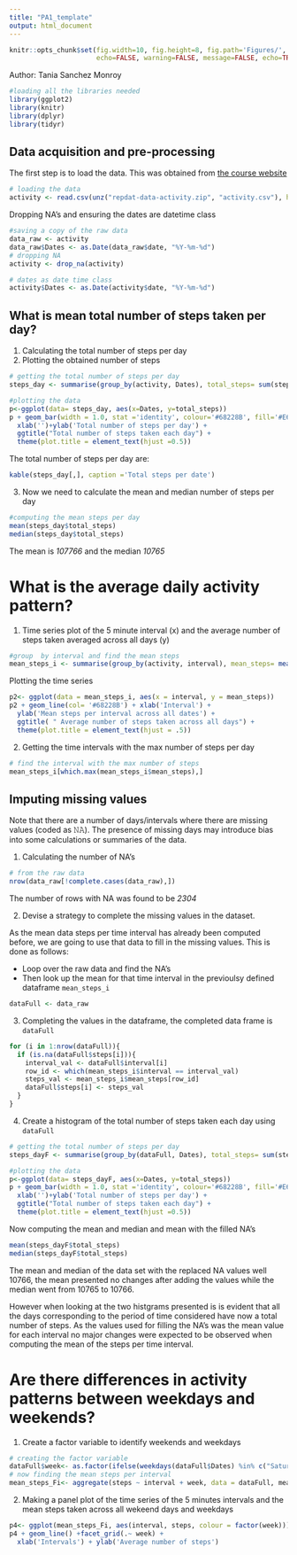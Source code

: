 ```yaml
---
title: "PA1_template"
output: html_document
---
```


```r
knitr::opts_chunk$set(fig.width=10, fig.height=8, fig.path='Figures/',
                      echo=FALSE, warning=FALSE, message=FALSE, echo=TRUE)
```
Author: Tania Sanchez Monroy
```r
#loading all the libraries needed
library(ggplot2)
library(knitr)
library(dplyr)
library(tidyr)

```
## Data acquisition and pre-processing

The first step is to load the data. This was obtained from [the course website](https://www.coursera.org/learn/reproducible-research/peer/gYyPt/course-project-1)
```r
# loading the data 
activity <- read.csv(unz("repdat-data-activity.zip", "activity.csv"), header=T, quote="\"", sep=",")
```
Dropping NA's and ensuring the dates are datetime class
 
```r
#saving a copy of the raw data 
data_raw <- activity
data_raw$Dates <- as.Date(data_raw$date, "%Y-%m-%d")
# dropping NA
activity <- drop_na(activity)

# dates as date time class
activity$Dates <- as.Date(activity$date, "%Y-%m-%d")

```

## What is mean total number of steps taken per day?

1. Calculating the total number of steps per day
2. Plotting the obtained number of steps 
```r
# getting the total number of steps per day
steps_day <- summarise(group_by(activity, Dates), total_steps= sum(steps))

#plotting the data 
p<-ggplot(data= steps_day, aes(x=Dates, y=total_steps))
p + geom_bar(width = 1.0, stat ='identity', colour='#68228B', fill='#E6E6FA') +
  xlab('')+ylab('Total number of steps per day') + 
  ggtitle("Total number of steps taken each day") +
  theme(plot.title = element_text(hjust =0.5))
```
The total number of steps per day are:
```r
kable(steps_day[,], caption ='Total steps per date')
```

3. Now we need to calculate the mean and median number of steps per day

```r
#computing the mean steps per day 
mean(steps_day$total_steps)
median(steps_day$total_steps)
```
The mean is *107766* and the median *10765*

# What is the average daily activity pattern?
1. Time series plot of the 5 minute interval (x) and the average number of steps taken averaged across all days (y)
```r
#group  by interval and find the mean steps 
mean_steps_i <- summarise(group_by(activity, interval), mean_steps= mean(steps))

```

Plotting the time series 
```r
p2<- ggplot(data = mean_steps_i, aes(x = interval, y = mean_steps)) 
p2 + geom_line(col= '#68228B') + xlab('Interval') +
  ylab('Mean steps per interval across all dates') +
  ggtitle( " Average number of steps taken across all days") +
  theme(plot.title = element_text(hjust = .5))
```

2. Getting the time intervals with the max number of steps per day
```r
# find the interval with the max number of steps
mean_steps_i[which.max(mean_steps_i$mean_steps),]
```

## Imputing missing values
Note that there are a number of days/intervals where there are missing values (coded as 𝙽𝙰). The presence of missing days may introduce bias into some calculations or summaries of the data.

1. Calculating the number of NA's
```r
# from the raw data 
nrow(data_raw[!complete.cases(data_raw),])
```
The number of rows with NA was found to be *2304* 

2. Devise a strategy to complete the missing values in the dataset. 

As the mean data steps per time interval has already been computed before, we are going to use that data to fill in the missing values. 
This is done as follows:

* Loop over the raw data and find the NA's
*  Then look up the mean for that time interval in the previoulsy defined  dataframe
`mean_steps_i`
```r
dataFull <- data_raw
```

3. Completing the values in the dataframe, the completed data frame is `dataFull`
```r

for (i in 1:nrow(dataFull)){
  if (is.na(dataFull$steps[i])){
    interval_val <- dataFull$interval[i]
    row_id <- which(mean_steps_i$interval == interval_val)
    steps_val <- mean_steps_i$mean_steps[row_id]
    dataFull$steps[i] <- steps_val
  }
}

```


4. Create a histogram of the total number of steps taken each day using `dataFull`
```r
# getting the total number of steps per day
steps_dayF <- summarise(group_by(dataFull, Dates), total_steps= sum(steps))

#plotting the data 
p<-ggplot(data= steps_dayF, aes(x=Dates, y=total_steps))
p + geom_bar(width = 1.0, stat ='identity', colour='#68228B', fill='#E6E6FA') +
  xlab('')+ylab('Total number of steps per day') + 
  ggtitle("Total number of steps taken each day") +
  theme(plot.title = element_text(hjust =0.5))
```


Now computing the mean and median and mean with the filled NA's

```r
mean(steps_dayF$total_steps)
median(steps_dayF$total_steps)
```
The mean and median of the data set with the replaced NA values well 10766, the mean presented no changes after adding the values while the median went from 10765 to 10766.

However when looking at the two histgrams presented is is evident that all the days corresponding to the period of time considered have now a total number of steps. As the values used for filling the NA's was the mean value for each interval no major changes were expected to be observed when computing the mean of the steps per time interval.

# Are there differences in activity patterns between weekdays and weekends?
1. Create a factor variable to identify weekends and weekdays
```r
# creating the factor variable 
dataFull$week<- as.factor(ifelse(weekdays(dataFull$Dates) %in% c("Saturday","Sunday"), "Weekend", "Weekday")) 
# now finding the mean steps per interval 
mean_steps_Fi<- aggregate(steps ~ interval + week, data = dataFull, mean)
```
2. Making a panel plot of the time series of the 5 minutes intervals and the mean steps taken across all wekeend days and weekdays 

```r
p4<- ggplot(mean_steps_Fi, aes(interval, steps, colour = factor(week))) 
p4 + geom_line() +facet_grid(.~ week) +
  xlab('Intervals') + ylab('Average number of steps')
```
